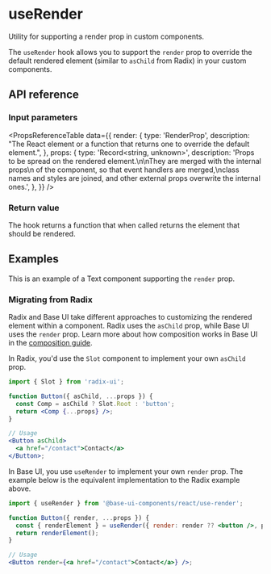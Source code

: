 # useRender

<Subtitle>Utility for supporting a render prop in custom components.</Subtitle>
<Meta name="description" content="Utility for supporting a render prop in custom components." />

The `useRender` hook allows you to support the `render` prop to override the default rendered element (similar to `asChild` from Radix) in your custom components.

## API reference

### Input parameters

<PropsReferenceTable
  data={{
    render: {
      type: 'RenderProp<State>',
      description:
        "The React element or a function that returns one to override the default element.",
    },
    props: {
      type: 'Record<string, unknown>',
      description: 'Props to be spread on the rendered element.\n\nThey are merged with the internal props\n of the component, so that event handlers are merged,\nclass names and styles are joined, and other external props overwrite the internal ones.',
    },
  }}
/>

### Return value

The hook returns a function that when called returns the element that should be rendered.

## Examples

This is an example of a Text component supporting the `render` prop.

<Demo path="./demos/render" />

### Migrating from Radix

Radix and Base UI take different approaches to customizing the rendered element within a component. Radix uses the `asChild` prop, while Base UI uses the `render` prop. Learn more about how composition works in Base UI in the [composition guide](/react/handbook/composition).

In Radix, you'd use the `Slot` component to implement your own `asChild` prop.

```jsx title="Custom asChild prop with Radix"
import { Slot } from 'radix-ui';

function Button({ asChild, ...props }) {
  const Comp = asChild ? Slot.Root : 'button';
  return <Comp {...props} />;
}

// Usage
<Button asChild>
  <a href="/contact">Contact</a>
</Button>;
```

In Base UI, you use `useRender` to implement your own `render` prop. The example below is the equivalent implementation to the Radix example above.

```jsx title="Custom render prop with Base UI"
import { useRender } from '@base-ui-components/react/use-render';

function Button({ render, ...props }) {
  const { renderElement } = useRender({ render: render ?? <button />, props });
  return renderElement();
}

// Usage
<Button render={<a href="/contact">Contact</a>} />;
```
